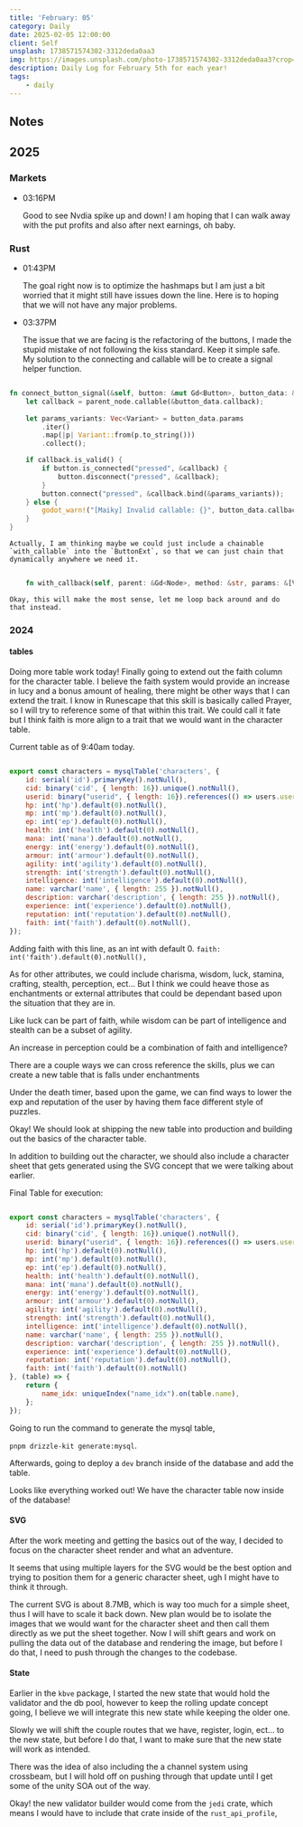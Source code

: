 ```yaml
---
title: 'February: 05'
category: Daily
date: 2025-02-05 12:00:00
client: Self
unsplash: 1738571574302-3312deda0aa3
img: https://images.unsplash.com/photo-1738571574302-3312deda0aa3?crop=entropy&cs=srgb&fm=jpg&ixid=MnwzNjM5Nzd8MHwxfHJhbmRvbXx8fHx8fHx8fDE2ODE3NDg2ODY&ixlib=rb-4.0.3&q=85
description: Daily Log for February 5th for each year!
tags:
    - daily
---
```



## Notes

## 2025

### Markets

-	03:16PM

	Good to see Nvdia spike up and down!
	I am hoping that I can walk away with the put profits and also after next earnings, oh baby.

### Rust

-	01:43PM

	The goal right now is to optimize the hashmaps but I am just a bit worried that it might still have issues down the line.
	Here is to hoping that we will not have any major problems.

-	03:37PM

	The issue that we are facing is the refactoring of the buttons, I made the stupid mistake of not following the kiss standard.
	Keep it simple safe.
	My solution to the connecting and callable will be to create a signal helper function.
	
```rust

fn connect_button_signal(&self, button: &mut Gd<Button>, button_data: &MenuButtonData, parent_node: &Gd<Node>) {
    let callback = parent_node.callable(&button_data.callback);
    
    let params_variants: Vec<Variant> = button_data.params
        .iter()
        .map(|p| Variant::from(p.to_string()))
        .collect();

    if callback.is_valid() {
        if button.is_connected("pressed", &callback) {
            button.disconnect("pressed", &callback);
        }
        button.connect("pressed", &callback.bind(&params_variants));
    } else {
        godot_warn!("[Maiky] Invalid callable: {}", button_data.callback);
    }
}


```

	Actually, I am thinking maybe we could just include a chainable `with_callable` into the `ButtonExt`, so that we can just chain that dynamically anywhere we need it.

```rust

    fn with_callback(self, parent: &Gd<Node>, method: &str, params: &[Variant]) -> Self;


```
	Okay, this will make the most sense, let me loop back around and do that instead.

<Adsense />

### 2024

#### tables

Doing more table work today! Finally going to extend out the faith column for the character table.
I believe the faith system would provide an increase in lucy and a bonus amount of healing, there might be other ways that I can extend the trait.
I know in Runescape that this skill is basically called Prayer, so I will try to reference some of that within this trait.
We could call it fate but I think faith is more align to a trait that we would want in the character table.

Current table as of 9:40am today.

```javascript

export const characters = mysqlTable('characters', {
	id: serial('id').primaryKey().notNull(),
	cid: binary('cid', { length: 16}).unique().notNull(),
	userid: binary("userid", { length: 16}).references(() => users.userid).notNull(),
	hp: int('hp').default(0).notNull(),
	mp: int('mp').default(0).notNull(),
	ep: int('ep').default(0).notNull(),
	health: int('health').default(0).notNull(),
	mana: int('mana').default(0).notNull(),
	energy: int('energy').default(0).notNull(),
	armour: int('armour').default(0).notNull(),
	agility: int('agility').default(0).notNull(),
	strength: int('strength').default(0).notNull(),
	intelligence: int('intelligence').default(0).notNull(),
    name: varchar('name', { length: 255 }).notNull(),
    description: varchar('description', { length: 255 }).notNull(),
	experience: int('experience').default(0).notNull(),
    reputation: int('reputation').default(0).notNull(),
    faith: int('faith').default(0).notNull(), 
});


```

Adding faith with this line, as an int with default 0.
`faith: int('faith').default(0).notNull(),`

As for other attributes, we could include charisma, wisdom, luck, stamina, crafting, stealth, perception, ect...
But I think we could heave those as enchantments or external attributes that could be dependant based upon the situation that they are in.

Like luck can be part of faith, while wisdom can be part of intelligence and stealth can be a subset of agility.

An increase in perception could be a combination of faith and intelligence?

There are a couple ways we can cross reference the skills, plus we can create a new table that is falls under enchantments

Under the death timer, based upon the game, we can find ways to lower the exp and reputation of the user by having them face different style of puzzles.

Okay! We should look at shipping the new table into production and building out the basics of the character table.

In addition to building out the character, we should also include a character sheet that gets generated using the SVG concept that we were talking about earlier.

Final Table for execution:

```javascript

export const characters = mysqlTable('characters', {
	id: serial('id').primaryKey().notNull(),
	cid: binary('cid', { length: 16}).unique().notNull(),
	userid: binary("userid", { length: 16}).references(() => users.userid).notNull(),
	hp: int('hp').default(0).notNull(),
	mp: int('mp').default(0).notNull(),
	ep: int('ep').default(0).notNull(),
	health: int('health').default(0).notNull(),
	mana: int('mana').default(0).notNull(),
	energy: int('energy').default(0).notNull(),
	armour: int('armour').default(0).notNull(),
	agility: int('agility').default(0).notNull(),
	strength: int('strength').default(0).notNull(),
	intelligence: int('intelligence').default(0).notNull(),
    name: varchar('name', { length: 255 }).notNull(),
    description: varchar('description', { length: 255 }).notNull(),
	experience: int('experience').default(0).notNull(),
    reputation: int('reputation').default(0).notNull(),
	faith: int('faith').default(0).notNull()
}, (table) => {
	return {
		name_idx: uniqueIndex("name_idx").on(table.name),
	};
});

```

Going to run the command to generate the mysql table,

`pnpm drizzle-kit generate:mysql`.

Afterwards, going to deploy a `dev` branch inside of the database and add the table.

Looks like everything worked out! We have the character table now inside of the database!

#### SVG

After the work meeting and getting the basics out of the way, I decided to focus on the character sheet render and what an adventure.

It seems that using multiple layers for the SVG would be the best option and trying to position them for a generic character sheet, ugh I might have to think it through.

The current SVG is about 8.7MB, which is way too much for a simple sheet, thus I will have to scale it back down.
New plan would be to isolate the images that we would want for the character sheet and then call them directly as we put the sheet together.
Now I will shift gears and work on pulling the data out of the database and rendering the image, but before I do that, I need to push through the changes to the codebase.

#### State

Earlier in the `kbve` package, I started the new state that would hold the validator and the db pool, however to keep the rolling update concept going, I believe we will integrate this new state while keeping the older one.

Slowly we will shift the couple routes that we have, register, login, ect... to the new state, but before I do that, I want to make sure that the new state will work as intended.

There was the idea of also including the a channel system using crossbeam, but I will hold off on pushing through that update until I get some of the unity SOA out of the way.

Okay! the new validator builder would come from the `jedi` crate, which means I would have to include that crate inside of the `rust_api_profile`, 